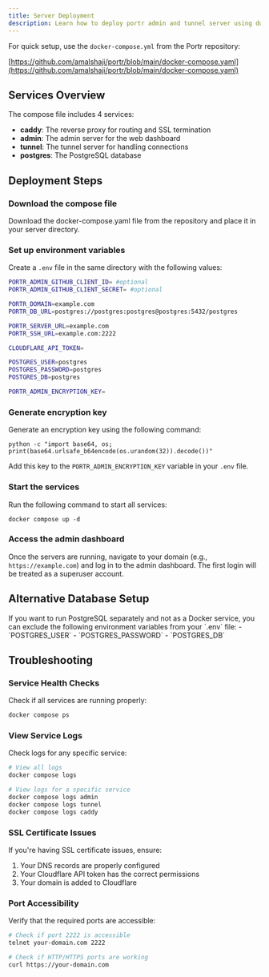 ```yaml
---
title: Server Deployment
description: Learn how to deploy portr admin and tunnel server using docker
---
```



For quick setup, use the `docker-compose.yml` from the Portr repository:

[https://github.com/amalshaji/portr/blob/main/docker-compose.yaml](https://github.com/amalshaji/portr/blob/main/docker-compose.yaml)

## Services Overview

The compose file includes 4 services:

- **caddy**: The reverse proxy for routing and SSL termination
- **admin**: The admin server for the web dashboard
- **tunnel**: The tunnel server for handling connections
- **postgres**: The PostgreSQL database

## Deployment Steps

### Download the compose file

Download the docker-compose.yaml file from the repository and place it in your server directory.

### Set up environment variables

Create a `.env` file in the same directory with the following values:

```bash title=".env"
PORTR_ADMIN_GITHUB_CLIENT_ID= #optional
PORTR_ADMIN_GITHUB_CLIENT_SECRET= #optional

PORTR_DOMAIN=example.com
PORTR_DB_URL=postgres://postgres:postgres@postgres:5432/postgres

PORTR_SERVER_URL=example.com
PORTR_SSH_URL=example.com:2222

CLOUDFLARE_API_TOKEN=

POSTGRES_USER=postgres
POSTGRES_PASSWORD=postgres
POSTGRES_DB=postgres

PORTR_ADMIN_ENCRYPTION_KEY=
```

### Generate encryption key

Generate an encryption key using the following command:

```shell
python -c "import base64, os; print(base64.urlsafe_b64encode(os.urandom(32)).decode())"
```

Add this key to the `PORTR_ADMIN_ENCRYPTION_KEY` variable in your `.env` file.

### Start the services

Run the following command to start all services:

```shell
docker compose up -d
```

### Access the admin dashboard

Once the servers are running, navigate to your domain (e.g., `https://example.com`) and log in to the admin dashboard. The first login will be treated as a superuser account.

## Alternative Database Setup

<Callout type="info">
  If you want to run PostgreSQL separately and not as a Docker service, you can exclude the following environment variables from your `.env` file:
  - `POSTGRES_USER`
  - `POSTGRES_PASSWORD` 
  - `POSTGRES_DB`
</Callout>

## Troubleshooting

### Service Health Checks

Check if all services are running properly:

```bash
docker compose ps
```

### View Service Logs

Check logs for any specific service:

```bash
# View all logs
docker compose logs

# View logs for a specific service
docker compose logs admin
docker compose logs tunnel
docker compose logs caddy
```

### SSL Certificate Issues

If you're having SSL certificate issues, ensure:

1. Your DNS records are properly configured
2. Your Cloudflare API token has the correct permissions
3. Your domain is added to Cloudflare

### Port Accessibility

Verify that the required ports are accessible:

```bash
# Check if port 2222 is accessible
telnet your-domain.com 2222

# Check if HTTP/HTTPS ports are working
curl https://your-domain.com
```
